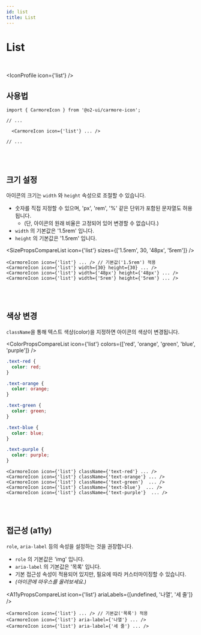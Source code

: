 ```yaml
---
id: list
title: List
---
```




# List

<br />

<IconProfile icon={'list'} />

## 사용법

```tsx
import { CarmoreIcon } from '@o2-ui/carmore-icon';

// ...

  <CarmoreIcon icon={'list'} ... />

// ...
```

<br />
<br />

## 크기 설정

아이콘의 크기는 `width` 와 `height` 속성으로 조절할 수 있습니다.

- 숫자를 직접 지정할 수 있으며, 'px', 'rem', '%' 같은 단위가 포함된 문자열도 허용됩니다.
  - (단, 아이콘의 원래 비율은 고정되어 있어 변경할 수 없습니다.)
- `width` 의 기본값은 '1.5rem' 입니다.
- `height` 의 기본값은 '1.5rem' 입니다.

<SizePropsCompareList icon={'list'} sizes={['1.5rem', 30, '48px', '5rem']} />

```tsx
<CarmoreIcon icon={'list'} ... /> // 기본값('1.5rem') 적용
<CarmoreIcon icon={'list'} width={30} height={30} ... />
<CarmoreIcon icon={'list'} width={'48px'} height={'48px'} ... />
<CarmoreIcon icon={'list'} width={'5rem'} height={'5rem'} ... />
```

<br />
<br />

## 색상 변경

`className`을 통해 텍스트 색상(color)을 지정하면 아이콘의 색상이 변경됩니다.

<ColorPropsCompareList icon={'list'} colors={['red', 'orange', 'green', 'blue', 'purple']} />

```css
.text-red {
  color: red;
}

.text-orange {
  color: orange;
}

.text-green {
  color: green;
}

.text-blue {
  color: blue;
}

.text-purple {
  color: purple;
}
```

```tsx
<CarmoreIcon icon={'list'} className={'text-red'} ... />
<CarmoreIcon icon={'list'} className={'text-orange'} ... />
<CarmoreIcon icon={'list'} className={'text-green'}  ... />
<CarmoreIcon icon={'list'} className={'text-blue'}  ... />
<CarmoreIcon icon={'list'} className={'text-purple'}  ... />
```

<br />
<br />

## 접근성 (a11y)

`role`, `aria-label` 등의 속성을 설정하는 것을 권장합니다.

- `role` 의 기본값은 'img' 입니다.
- `aria-label` 의 기본값은 '목록' 입니다.
- 기본 접근성 속성이 적용되어 있지만, 필요에 따라 커스터마이징할 수 있습니다.
- _(아이콘에 마우스를 올려보세요.)_

<A11yPropsCompareList icon={'list'} ariaLabels={[undefined, '나열', '세 줄']} />

```tsx
<CarmoreIcon icon={'list'} ... /> // 기본값('목록') 적용
<CarmoreIcon icon={'list'} aria-label={'나열'} ... />
<CarmoreIcon icon={'list'} aria-label={'세 줄'} ... />
```

